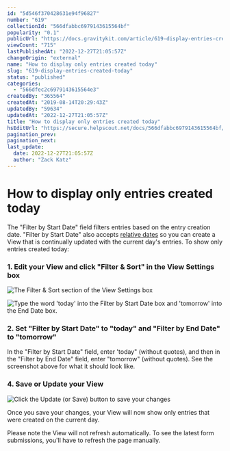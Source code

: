 ```yaml
---
id: "5d546f370428631e94f96827"
number: "619"
collectionId: "566dfabbc6979143615564bf"
popularity: "0.1"
publicUrl: "https://docs.gravitykit.com/article/619-display-entries-created-today"
viewCount: "715"
lastPublishedAt: "2022-12-27T21:05:57Z"
changeOrigin: "external"
name: "How to display only entries created today"
slug: "619-display-entries-created-today"
status: "published"
categories: 
  - "566dfec2c6979143615564e3"
createdBy: "365564"
createdAt: "2019-08-14T20:29:43Z"
updatedBy: "59634"
updatedAt: "2022-12-27T21:05:57Z"
title: "How to display only entries created today"
hsEditUrl: "https://secure.helpscout.net/docs/566dfabbc6979143615564bf/article/5d546f370428631e94f96827"
pagination_prev: 
pagination_next: 
last_update:
  date: 2022-12-27T21:05:57Z
  author: "Zack Katz"
---
```


# How to display only entries created today

The "Filter by Start Date" field filters entries based on the entry creation date. "Filter by Start Date" also accepts [relative dates](https://docs.gravitykit.com/article/79-using-relative-start-dates-and-end-dates) so you can create a View that is continually updated with the current day's entries. To show only entries created today:

### 1. Edit your View and click "Filter &amp; Sort" in the View Settings box

![The Filter & Sort section of the View Settings box](https://s3.amazonaws.com/helpscout.net/docs/assets/54c58489e4b051242988532c/images/5d5471290428631e94f96846/file-3Ycawjz2oQ.png)

![Type the word 'today' into the Filter by Start Date box and 'tomorrow' into the End Date box.](https://i.gravitykit.com/yl77tr+)

### 2. Set "Filter by Start Date" to "today" and "Filter by End Date" to "tomorrow"

In the "Filter by Start Date" field, enter 'today" (without quotes), and then in the "Filter by End Date" field, enter "tomorrow" (without quotes). See the screenshot above for what it should look like.

### 4. Save or Update your View

![Click the Update (or Save) button to save your changes](https://s3.amazonaws.com/helpscout.net/docs/assets/54c58489e4b051242988532c/images/5d5472e10428631e94f9686e/file-SaYRqoiPQf.png)

Once you save your changes, your View will now show only entries that were created on the current day.

Please note the View will not refresh automatically. To see the latest form submissions, you'll have to refresh the page manually.